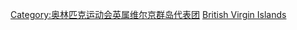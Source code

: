 {{Portal|奥运会}}
{{cat main|奥林匹克运动会英属维尔京群岛代表团}}
{{Category see also|冬季奥林匹克运动会英属维尔京群岛代表团}}

[[Category:奥林匹克运动会英属维尔京群岛代表团|Category:奥林匹克运动会英属维尔京群岛代表团]]
[[Category:夏季奥林匹克运动会代表团|British Virgin Islands]]